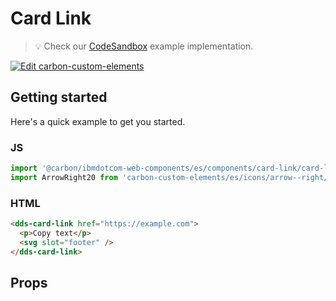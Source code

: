 
# Card Link

> 💡 Check our
> [CodeSandbox](https://githubbox.com/carbon-design-system/ibm-dotcom-library/tree/master/packages/web-components/examples/codesandbox/components/card-link)
> example implementation.

[![Edit carbon-custom-elements](https://codesandbox.io/static/img/play-codesandbox.svg)](https://githubbox.com/carbon-design-system/ibm-dotcom-library/tree/master/packages/web-components/examples/codesandbox/components/card-link)

## Getting started

Here's a quick example to get you started.

### JS

```javascript
import '@carbon/ibmdotcom-web-components/es/components/card-link/card-link';
import ArrowRight20 from 'carbon-custom-elements/es/icons/arrow--right/20';
```

### HTML

```html
<dds-card-link href="https://example.com">
  <p>Copy text</p>
  <svg slot="footer" />
</dds-card-link>
```

## Props

<Props of="dds-card-link" />

<Description markdown={contributing} />
